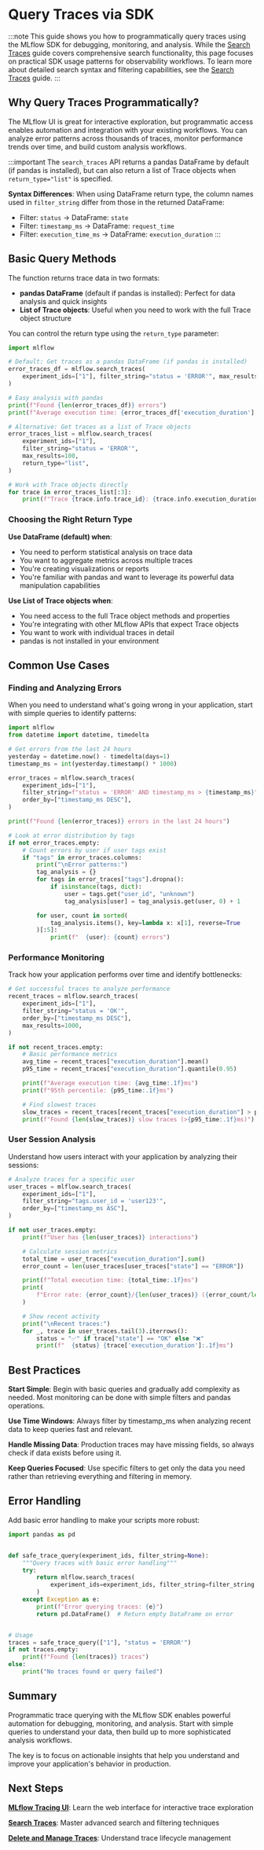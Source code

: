 
# Query Traces via SDK

:::note
This guide shows you how to programmatically query traces using the MLflow SDK for debugging, monitoring, and analysis. While the [Search Traces](/genai/tracing/search-traces) guide covers comprehensive search functionality, this page focuses on practical SDK usage patterns for observability workflows. To learn more about detailed search syntax and filtering capabilities, see the [Search Traces](/genai/tracing/search-traces) guide.
:::

## Why Query Traces Programmatically?

The MLflow UI is great for interactive exploration, but programmatic access enables automation and integration with your existing workflows. You can analyze error patterns across thousands of traces, monitor performance trends over time, and build custom analysis workflows.

:::important
The `search_traces` API returns a pandas DataFrame by default (if pandas is installed), but can also return a list of Trace objects when `return_type="list"` is specified.

**Syntax Differences**: When using DataFrame return type, the column names used in `filter_string` differ from those in the returned DataFrame:

- Filter: `status` → DataFrame: `state`
- Filter: `timestamp_ms` → DataFrame: `request_time`
- Filter: `execution_time_ms` → DataFrame: `execution_duration`
  :::

## Basic Query Methods

The <APILink fn="mlflow.search_traces" /> function returns trace data in two formats:

- **pandas DataFrame** (default if pandas is installed): Perfect for data analysis and quick insights
- **List of Trace objects**: Useful when you need to work with the full Trace object structure

You can control the return type using the `return_type` parameter:

```python
import mlflow

# Default: Get traces as a pandas DataFrame (if pandas is installed)
error_traces_df = mlflow.search_traces(
    experiment_ids=["1"], filter_string="status = 'ERROR'", max_results=100
)

# Easy analysis with pandas
print(f"Found {len(error_traces_df)} errors")
print(f"Average execution time: {error_traces_df['execution_duration'].mean():.1f}ms")

# Alternative: Get traces as a list of Trace objects
error_traces_list = mlflow.search_traces(
    experiment_ids=["1"],
    filter_string="status = 'ERROR'",
    max_results=100,
    return_type="list",
)

# Work with Trace objects directly
for trace in error_traces_list[:3]:
    print(f"Trace {trace.info.trace_id}: {trace.info.execution_duration}ms")
```

### Choosing the Right Return Type

**Use DataFrame (default) when**:

- You need to perform statistical analysis on trace data
- You want to aggregate metrics across multiple traces
- You're creating visualizations or reports
- You're familiar with pandas and want to leverage its powerful data manipulation capabilities

**Use List of Trace objects when**:

- You need access to the full Trace object methods and properties
- You're integrating with other MLflow APIs that expect Trace objects
- You want to work with individual traces in detail
- pandas is not installed in your environment

## Common Use Cases

### Finding and Analyzing Errors

When you need to understand what's going wrong in your application, start with simple queries to identify patterns:

```python
import mlflow
from datetime import datetime, timedelta

# Get errors from the last 24 hours
yesterday = datetime.now() - timedelta(days=1)
timestamp_ms = int(yesterday.timestamp() * 1000)

error_traces = mlflow.search_traces(
    experiment_ids=["1"],
    filter_string=f"status = 'ERROR' AND timestamp_ms > {timestamp_ms}",
    order_by=["timestamp_ms DESC"],
)

print(f"Found {len(error_traces)} errors in the last 24 hours")

# Look at error distribution by tags
if not error_traces.empty:
    # Count errors by user if user tags exist
    if "tags" in error_traces.columns:
        print("\nError patterns:")
        tag_analysis = {}
        for tags in error_traces["tags"].dropna():
            if isinstance(tags, dict):
                user = tags.get("user_id", "unknown")
                tag_analysis[user] = tag_analysis.get(user, 0) + 1

        for user, count in sorted(
            tag_analysis.items(), key=lambda x: x[1], reverse=True
        )[:5]:
            print(f"  {user}: {count} errors")
```

### Performance Monitoring

Track how your application performs over time and identify bottlenecks:

```python
# Get successful traces to analyze performance
recent_traces = mlflow.search_traces(
    experiment_ids=["1"],
    filter_string="status = 'OK'",
    order_by=["timestamp_ms DESC"],
    max_results=1000,
)

if not recent_traces.empty:
    # Basic performance metrics
    avg_time = recent_traces["execution_duration"].mean()
    p95_time = recent_traces["execution_duration"].quantile(0.95)

    print(f"Average execution time: {avg_time:.1f}ms")
    print(f"95th percentile: {p95_time:.1f}ms")

    # Find slowest traces
    slow_traces = recent_traces[recent_traces["execution_duration"] > p95_time]
    print(f"Found {len(slow_traces)} slow traces (>{p95_time:.1f}ms)")
```

### User Session Analysis

Understand how users interact with your application by analyzing their sessions:

```python
# Analyze traces for a specific user
user_traces = mlflow.search_traces(
    experiment_ids=["1"],
    filter_string="tags.user_id = 'user123'",
    order_by=["timestamp_ms ASC"],
)

if not user_traces.empty:
    print(f"User has {len(user_traces)} interactions")

    # Calculate session metrics
    total_time = user_traces["execution_duration"].sum()
    error_count = len(user_traces[user_traces["state"] == "ERROR"])

    print(f"Total execution time: {total_time:.1f}ms")
    print(
        f"Error rate: {error_count}/{len(user_traces)} ({error_count/len(user_traces)*100:.1f}%)"
    )

    # Show recent activity
    print("\nRecent traces:")
    for _, trace in user_traces.tail(3).iterrows():
        status = "✅" if trace["state"] == "OK" else "❌"
        print(f"  {status} {trace['execution_duration']:.1f}ms")
```

## Best Practices

**Start Simple**: Begin with basic queries and gradually add complexity as needed. Most monitoring can be done with simple filters and pandas operations.

**Use Time Windows**: Always filter by timestamp_ms when analyzing recent data to keep queries fast and relevant.

**Handle Missing Data**: Production traces may have missing fields, so always check if data exists before using it.

**Keep Queries Focused**: Use specific filters to get only the data you need rather than retrieving everything and filtering in memory.

## Error Handling

Add basic error handling to make your scripts more robust:

```python
import pandas as pd


def safe_trace_query(experiment_ids, filter_string=None):
    """Query traces with basic error handling"""
    try:
        return mlflow.search_traces(
            experiment_ids=experiment_ids, filter_string=filter_string
        )
    except Exception as e:
        print(f"Error querying traces: {e}")
        return pd.DataFrame()  # Return empty DataFrame on error


# Usage
traces = safe_trace_query(["1"], "status = 'ERROR'")
if not traces.empty:
    print(f"Found {len(traces)} traces")
else:
    print("No traces found or query failed")
```

## Summary

Programmatic trace querying with the MLflow SDK enables powerful automation for debugging, monitoring, and analysis. Start with simple queries to understand your data, then build up to more sophisticated analysis workflows.

The key is to focus on actionable insights that help you understand and improve your application's behavior in production.

## Next Steps

**[MLflow Tracing UI](/genai/tracing/observe-with-traces/ui)**: Learn the web interface for interactive trace exploration

**[Search Traces](/genai/tracing/search-traces)**: Master advanced search and filtering techniques

**[Delete and Manage Traces](/genai/tracing/observe-with-traces/delete-traces)**: Understand trace lifecycle management

